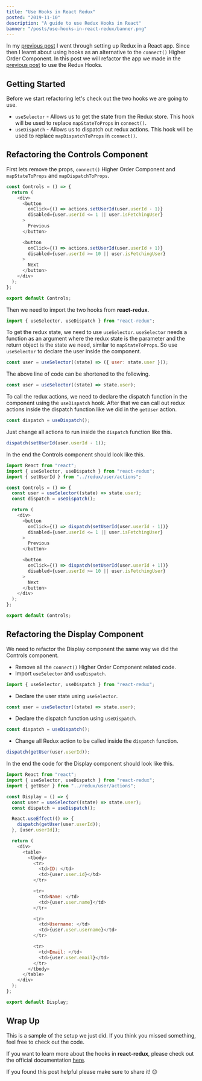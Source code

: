 ```yaml
---
title: "Use Hooks in React Redux"
posted: "2019-11-10"
description: "A guide to use Redux Hooks in React"
banner: "/posts/use-hooks-in-react-redux/banner.png"
---
```


In my [previous post](https://akhilaariyachandra.com/setup-redux-in-a-react-app/) I went through setting up Redux in a React app. Since then I learnt about using hooks as an alternative to the `connect()` Higher Order Component. In this post we will refactor the app we made in the [previous post](https://akhilaariyachandra.com/setup-redux-in-a-react-app/) to use the Redux Hooks.

## Getting Started

Before we start refactoring let's check out the two hooks we are going to use.

- `useSelector` - Allows us to get the state from the Redux store. This hook will be used to replace `mapStateToProps` in `connect()`.
- `useDispatch` - Allows us to dispatch out redux actions. This hook will be used to replace `mapDispatchToProps` in `connect()`.

## Refactoring the Controls Component

First lets remove the props, `connect()` Higher Order Component and `mapStateToProps` and `mapDispatchToProps`.

```jsx:src/components/Controls.js
const Controls = () => {
  return (
    <div>
      <button
        onClick={() => actions.setUserId(user.userId - 1)}
        disabled={user.userId <= 1 || user.isFetchingUser}
      >
        Previous
      </button>

      <button
        onClick={() => actions.setUserId(user.userId + 1)}
        disabled={user.userId >= 10 || user.isFetchingUser}
      >
        Next
      </button>
    </div>
  );
};

export default Controls;
```

Then we need to import the two hooks from **react-redux**.

```javascript:src/components/Controls.js
import { useSelector, useDispatch } from "react-redux";
```

To get the redux state, we need to use `useSelector`. `useSelector` needs a function as an argument where the redux state is the parameter and the return object is the state we need, similar to `mapStateToProps`. So use `useSelector` to declare the user inside the component.

```javascript:src/components/Controls.js
const user = useSelector((state) => ({ user: state.user }));
```

The above line of code can be shortened to the following.

```javascript:src/components/Controls.js
const user = useSelector((state) => state.user);
```

To call the redux actions, we need to declare the dispatch function in the component using the `useDispatch` hook. After that we can call out redux actions inside the dispatch function like we did in the `getUser` action.

```javascript:src/components/Controls.js
const dispatch = useDispatch();
```

Just change all actions to run inside the `dispatch` function like this.

```javascript:src/components/Controls.js
dispatch(setUserId(user.userId - 1));
```

In the end the Controls component should look like this.

```jsx:src/components/Controls.js
import React from "react";
import { useSelector, useDispatch } from "react-redux";
import { setUserId } from "../redux/user/actions";

const Controls = () => {
  const user = useSelector((state) => state.user);
  const dispatch = useDispatch();

  return (
    <div>
      <button
        onClick={() => dispatch(setUserId(user.userId - 1))}
        disabled={user.userId <= 1 || user.isFetchingUser}
      >
        Previous
      </button>

      <button
        onClick={() => dispatch(setUserId(user.userId + 1))}
        disabled={user.userId >= 10 || user.isFetchingUser}
      >
        Next
      </button>
    </div>
  );
};

export default Controls;
```

## Refactoring the Display Component

We need to refactor the Display component the same way we did the Controls component.

- Remove all the `connect()` Higher Order Component related code.
- Import `useSelector` and `useDispatch`.

```javascript:src/components/Display.js
import { useSelector, useDispatch } from "react-redux";
```

- Declare the user state using `useSelector`.

```javascript:src/components/Display.js
const user = useSelector((state) => state.user);
```

- Declare the dispatch function using `useDispatch`.

```javascript:src/components/Display.js
const dispatch = useDispatch();
```

- Change all Redux action to be called inside the `dispatch` function.

```javascript:src/components/Display.js
dispatch(getUser(user.userId));
```

In the end the code for the Display component should look like this.

```jsx:src/components/Display.js
import React from "react";
import { useSelector, useDispatch } from "react-redux";
import { getUser } from "../redux/user/actions";

const Display = () => {
  const user = useSelector((state) => state.user);
  const dispatch = useDispatch();

  React.useEffect(() => {
    dispatch(getUser(user.userId));
  }, [user.userId]);

  return (
    <div>
      <table>
        <tbody>
          <tr>
            <td>ID: </td>
            <td>{user.user.id}</td>
          </tr>

          <tr>
            <td>Name: </td>
            <td>{user.user.name}</td>
          </tr>

          <tr>
            <td>Username: </td>
            <td>{user.user.username}</td>
          </tr>

          <tr>
            <td>Email: </td>
            <td>{user.user.email}</td>
          </tr>
        </tbody>
      </table>
    </div>
  );
};

export default Display;
```

## Wrap Up

This is a sample of the setup we just did. If you think you missed something, feel free to check out the code.

<CodeSandboxWrapper codeSandboxId="react-redux-hooks-starter-51wxq" />

If you want to learn more about the hooks in **react-redux**, please check out the official documentation [here](https://react-redux.js.org/api/hooks).

If you found this post helpful please make sure to share it! 😊
